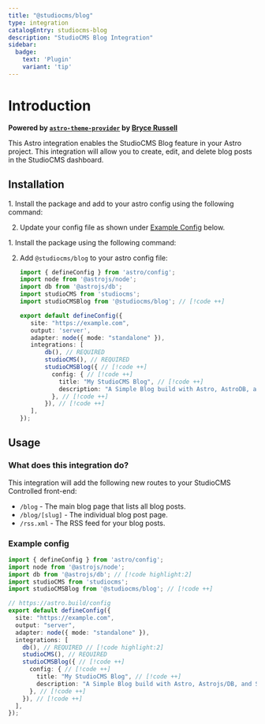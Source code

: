 ```yaml
---
title: "@studiocms/blog"
type: integration
catalogEntry: studiocms-blog
description: "StudioCMS Blog Integration"
sidebar:
  badge: 
    text: 'Plugin'
    variant: 'tip'
---
```



# Introduction

**Powered by [`astro-theme-provider`](https://github.com/astrolicious/astro-theme-provider) by [Bryce Russell](https://github.com/BryceRussell)**

This Astro integration enables the StudioCMS Blog feature in your Astro project. This integration will allow you to create, edit, and delete blog posts in the StudioCMS dashboard.

## Installation

<Tabs syncKey='install-method'>
  <TabItem label="Astro Method" icon='astro'>
<Steps>
1. Install the package and add to your astro config using the following command:

   <PackageManagers type="exec" pkg="astro" args="add @studiocms/blog" />

2. Update your config file as shown under [Example Config](#example-config) below.
</Steps>
  </TabItem>
  <TabItem label="Manual Method" icon='seti:powershell'>
<Steps>
1. Install the package using the following command:

   <PackageManagers pkg="@studiocms/blog" />

2. Add `@studiocms/blog` to your astro config file:

   ```ts twoslash title="astro.config.mjs"
   import { defineConfig } from 'astro/config';
   import node from '@astrojs/node';
   import db from '@astrojs/db';
   import studioCMS from 'studiocms';
   import studioCMSBlog from '@studiocms/blog'; // [!code ++]

   export default defineConfig({
      site: "https://example.com",
      output: 'server',
      adapter: node({ mode: "standalone" }),
      integrations: [
          db(), // REQUIRED
          studioCMS(), // REQUIRED
          studioCMSBlog({ // [!code ++]
            config: { // [!code ++]
              title: "My StudioCMS Blog", // [!code ++]
              description: "A Simple Blog build with Astro, AstroDB, and StudioCMS.", // [!code ++]
            }, // [!code ++]
          }), // [!code ++]
      ],
   });
   ```
</Steps>
  </TabItem>
</Tabs>

## Usage

### What does this integration do?

This integration will add the following new routes to your StudioCMS Controlled front-end:

- `/blog` - The main blog page that lists all blog posts.
- `/blog/[slug]` - The individual blog post page.
- `/rss.xml` - The RSS feed for your blog posts.

### Example config

```ts twoslash title="astro.config.mjs"
import { defineConfig } from 'astro/config';
import node from '@astrojs/node';
import db from '@astrojs/db'; // [!code highlight:2]
import studioCMS from 'studiocms'; 
import studioCMSBlog from '@studiocms/blog'; // [!code ++]

// https://astro.build/config
export default defineConfig({
  site: "https://example.com",
  output: "server",
  adapter: node({ mode: "standalone" }),
  integrations: [ 
    db(), // REQUIRED // [!code highlight:2]
    studioCMS(), // REQUIRED 
    studioCMSBlog({ // [!code ++]
      config: { // [!code ++]
        title: "My StudioCMS Blog", // [!code ++]
        description: "A Simple Blog build with Astro, Astrojs/DB, and StudioCMS.", // [!code ++]
      }, // [!code ++]
    }), // [!code ++]
  ],
});
```
